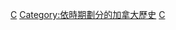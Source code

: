 {{Commonscat|Canada by year}}

[[Category:各年份各國|C]]
[[Category:依時期劃分的加拿大歷史|Category:依時期劃分的加拿大歷史]]
[[Category:依年份劃分的北美洲|C]]